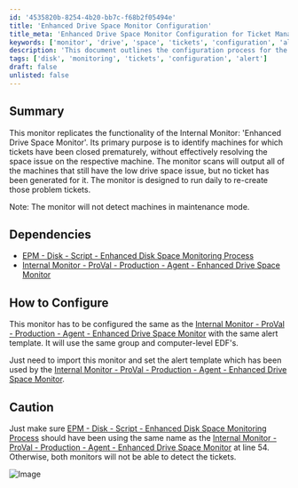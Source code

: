 ```yaml
---
id: '4535820b-8254-4b20-bb7c-f68b2f05494e'
title: 'Enhanced Drive Space Monitor Configuration'
title_meta: 'Enhanced Drive Space Monitor Configuration for Ticket Management'
keywords: ['monitor', 'drive', 'space', 'tickets', 'configuration', 'alert']
description: 'This document outlines the configuration process for the Enhanced Drive Space Monitor, which identifies machines with unresolved low drive space issues and generates tickets accordingly. It details dependencies, configuration steps, and important cautions to ensure effective monitoring.'
tags: ['disk', 'monitoring', 'tickets', 'configuration', 'alert']
draft: false
unlisted: false
---
```

## Summary

This monitor replicates the functionality of the Internal Monitor: 'Enhanced Drive Space Monitor'. Its primary purpose is to identify machines for which tickets have been closed prematurely, without effectively resolving the space issue on the respective machine. The monitor scans will output all of the machines that still have the low drive space issue, but no ticket has been generated for it. The monitor is designed to run daily to re-create those problem tickets.

Note: The monitor will not detect machines in maintenance mode.

## Dependencies

- [EPM - Disk - Script - Enhanced Disk Space Monitoring Process](https://proval.itglue.com/DOC-5078775-12033151)
- [Internal Monitor - ProVal - Production - Agent - Enhanced Drive Space Monitor](https://proval.itglue.com/DOC-5078775-12182106)

## How to Configure

This monitor has to be configured the same as the [Internal Monitor - ProVal - Production - Agent - Enhanced Drive Space Monitor](https://proval.itglue.com/DOC-5078775-12182106) with the same alert template. It will use the same group and computer-level EDF's.

Just need to import this monitor and set the alert template which has been used by the [Internal Monitor - ProVal - Production - Agent - Enhanced Drive Space Monitor](https://proval.itglue.com/DOC-5078775-12182106).

## Caution

Just make sure [EPM - Disk - Script - Enhanced Disk Space Monitoring Process](https://proval.itglue.com/DOC-5078775-12033151) should have been using the same name as the [Internal Monitor - ProVal - Production - Agent - Enhanced Drive Space Monitor](https://proval.itglue.com/DOC-5078775-12182106) at line 54. Otherwise, both monitors will not be able to detect the tickets.

![Image](../../../static/img/Enhanced-Drive-Space-Monitor-Ticket-Management/image_1.png)












